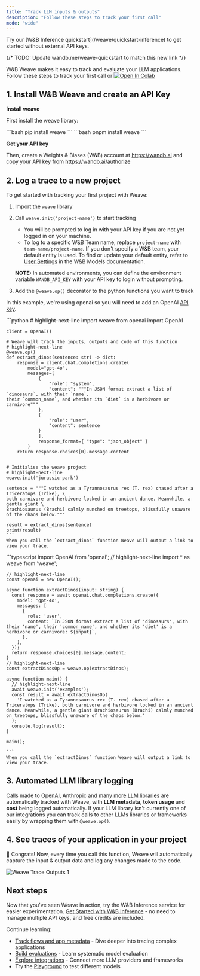 ```yaml
---
title: "Track LLM inputs & outputs"
description: "Follow these steps to track your first call"
mode: "wide"
---
```


<Tip>
Try our [W&B Inference quickstart](/weave/quickstart-inference) to get started without external API keys.
</Tip>

{/* TODO: Update wandb.me/weave-quickstart to match this new link */}

W&B Weave makes it easy to track and evaluate your LLM applications. Follow these steps to track your first call or <a className="vertical-align-colab-button" target="_blank" href="http://wandb.me/weave_colab"><img src="https://colab.research.google.com/assets/colab-badge.svg" alt="Open In Colab"/></a>

## 1. Install W&B Weave and create an API Key

**Install weave**

First install the weave library:

<Tabs>
  <Tab title="Python">
    ```bash
    pip install weave
    ```
  </Tab>
  <Tab title="TypeScript">
    ```bash
    pnpm install weave
    ```
  </Tab>
</Tabs>

**Get your API key**

Then, create a Weights & Biases (W&B) account at https://wandb.ai and copy your API key from https://wandb.ai/authorize

## 2. Log a trace to a new project

To get started with tracking your first project with Weave:

1. Import the `weave` library
2. Call `weave.init('project-name')` to start tracking
    - You will be prompted to log in with your API key if you are not yet logged in on your machine.
    - To log to a specific W&B Team name, replace `project-name` with `team-name/project-name`. If you don't specify a W&B team, your default entity is used. To find or update your default entity, refer to [User Settings](https://docs.wandb.ai/guides/models/app/settings-page/user-settings/#default-team) in the W&B Models documentation.
    
    **NOTE:** In automated environments, you can define the environment variable `WANDB_API_KEY` with your API key to login without prompting.
3. Add the `@weave.op()` decorator to the python functions you want to track

In this example, we're using openai so you will need to add an OpenAI [API key](https://platform.openai.com/docs/quickstart/step-2-setup-your-api-key).

<Tabs>
  <Tab title="Python">
    ```python
    # highlight-next-line
    import weave
    from openai import OpenAI

    client = OpenAI()

    # Weave will track the inputs, outputs and code of this function
    # highlight-next-line
    @weave.op()
    def extract_dinos(sentence: str) -> dict:
        response = client.chat.completions.create(
            model="gpt-4o",
            messages=[
                {
                    "role": "system",
                    "content": """In JSON format extract a list of `dinosaurs`, with their `name`,
    their `common_name`, and whether its `diet` is a herbivore or carnivore"""
                },
                {
                    "role": "user",
                    "content": sentence
                }
                ],
                response_format={ "type": "json_object" }
            )
        return response.choices[0].message.content


    # Initialise the weave project
    # highlight-next-line
    weave.init('jurassic-park')

    sentence = """I watched as a Tyrannosaurus rex (T. rex) chased after a Triceratops (Trike), \
    both carnivore and herbivore locked in an ancient dance. Meanwhile, a gentle giant \
    Brachiosaurus (Brachi) calmly munched on treetops, blissfully unaware of the chaos below."""

    result = extract_dinos(sentence)
    print(result)
    ```
    When you call the `extract_dinos` function Weave will output a link to view your trace.
  </Tab>
  <Tab title="TypeScript">
    ```typescript
    import OpenAI from 'openai';
    // highlight-next-line
    import * as weave from 'weave';
    
    // highlight-next-line
    const openai = new OpenAI();
  
    async function extractDinos(input: string) {
      const response = await openai.chat.completions.create({
        model: 'gpt-4o',
        messages: [
          {
            role: 'user',
            content: `In JSON format extract a list of 'dinosaurs', with their 'name', their 'common_name', and whether its 'diet' is a herbivore or carnivore: ${input}`,
          },
        ],
      });
      return response.choices[0].message.content;
    }
    // highlight-next-line
    const extractDinosOp = weave.op(extractDinos);

    async function main() {
      // highlight-next-line
      await weave.init('examples');
      const result = await extractDinosOp(
        'I watched as a Tyrannosaurus rex (T. rex) chased after a Triceratops (Trike), both carnivore and herbivore locked in an ancient dance. Meanwhile, a gentle giant Brachiosaurus (Brachi) calmly munched on treetops, blissfully unaware of the chaos below.'
      );
      console.log(result);
    }

    main();

    ```
    When you call the `extractDinos` function Weave will output a link to view your trace.
  </Tab>
</Tabs>

## 3. Automated LLM library logging

Calls made to OpenAI, Anthropic and [many more LLM libraries](/weave/guides/integrations/index) are automatically tracked with Weave, with **LLM metadata**, **token usage** and **cost** being logged automatically. If your LLM library isn't currently one of our integrations you can track calls to other LLMs libraries or frameworks easily by wrapping them with `@weave.op()`.

## 4. See traces of your application in your project

🎉 Congrats! Now, every time you call this function, Weave will automatically capture the input & output data and log any changes made to the code.

![Weave Trace Outputs 1](/images/tutorial_trace_1.png)

## Next steps

Now that you've seen Weave in action, try the W&B Inference service for easier experimentation. [Get Started with W&B Inference](/weave/quickstart-inference) - no need to manage multiple API keys, and free credits are included.

Continue learning:
- [Track flows and app metadata](/weave/tutorial-tracing_2) - Dive deeper into tracing complex applications
- [Build evaluations](/weave/tutorial-eval) - Learn systematic model evaluation  
- [Explore integrations](/weave/guides/integrations/) - Connect more LLM providers and frameworks
- Try the [Playground](/weave/guides/tools/playground) to test different models 

